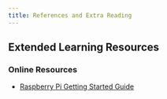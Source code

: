 ```yaml
---
title: References and Extra Reading
---
```


## Extended Learning Resources

### Online Resources
- [Raspberry Pi Getting Started Guide](https://www.raspberrypi.org/documentation/getting-started/)
